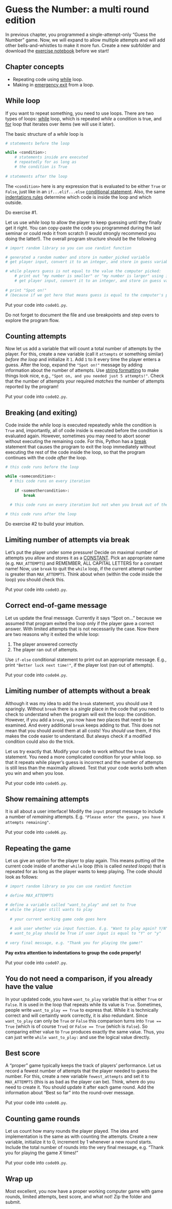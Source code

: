 # Guess the Number: a multi round edition {#guess-the-number-multi-round}

In previous chapter, you programmed a single-attempt-only "Guess the Number" game. Now, we will expand to allow multiple attempts and will add other bells-and-whistles to make it more fun. Create a new subfolder and download the [exercise notebook](notebooks/Guess the number - multi round.ipynb) before we start!

## Chapter concepts

* Repeating code using [while](#while-loop) loop.
* Making in [emergency exit](#break) from a loop.

## While loop {#while-loop}
If you want to repeat something, you need to use loops. There are two types of loops: [while](https://docs.python.org/3/reference/compound_stmts.html#the-while-statement) loop, which is repeated _while_ a condition is true, and [for](https://docs.python.org/3/reference/compound_stmts.html#the-for-statement) loop that iterates over items (we will use it later).

The basic structure of a _while_ loop is
```python
# statements before the loop

while <condition>:
    # statements inside are executed
    # repeatedly for as long as
    # the condition is True
    
# statements after the loop
```

The `<condition>` here is any expression that is evaluated to be either `True` or `False`, just like in an `if...elif...else` [conditional statement](#comparisons). Also, the same [indentations rules](#indentation) determine which code is inside the loop and which outside.

::: {.rmdnote .practice}
Do exercise #1.
:::

Let us use _while_ loop to allow the player to keep guessing until they finally get it right. You can copy-paste the code you programmed during the last seminar or could redo it from scratch (I would strongly recommend you doing the latter!). The overall program structure should be the following
```python
# import random library so you can use randint function

# generated a random number and store in number_picked variable
# get player input, convert it to an integer, and store in guess variable

# while players guess is not equal to the value the computer picked:
    # print out "my number is smaller" or "my number is larger" using if-else statement
    # get player input, convert it to an integer, and store in guess variable
    
# print "Spot on!" 
# (because if we got here that means guess is equal to the computer's pick)
```

::: {.rmdnote .program}
Put your code into `code01.py`.
:::

Do not forget to document the file and use breakpoints and step overs to explore the program flow.

## Counting attempts
Now let us add a variable that will count a total number of attempts by the player. For this, create a new variable (call it `attempts` or something similar) _before the loop_ and initialize it `1`. Add `1` to it every time the player enters a guess. After the loop, expand the `"Spot on!"` message by adding information about the number of attempts. Use [string formatting](##string-formatting) to make things look nice, e.g., `"Spot on, and you needed just 5 attempts!"`. Check that the number of attempts your required _matches_ the number of attempts reported by the program!

::: {.rmdnote .program}
Put your code into `code02.py`.
:::

## Breaking (and exiting){#break}
Code inside the _while_ loop is executed repeatedly while the condition is `True` and, importantly, all of code inside is executed before the condition is evaluated again. However, sometimes you may need to abort sooner without executing the remaining code. For this, Python  has a [break](https://docs.python.org/3/tutorial/controlflow.html#break-and-continue-statements-and-else-clauses-on-loops) statement that causes the program to exit the loop immediately without executing the rest of the code inside the loop, so that the program continues with the code _after_ the loop.

```python
# this code runs before the loop

while <somecondition>:
  # this code runs on every iteration
  
    if <someothercondition>:
        break
  
  # this code runs on every iteration but not when you break out of the loop

# this code runs after the loop
```


::: {.rmdnote .practice}
Do exercise #2 to build your intuition.
:::

## Limiting number of attempts via break
Let's put the player under some pressure! Decide on maximal number of attempts you allow and stores it as a [CONSTANT](#constants). Pick an appropriate name (e.g. `MAX_ATTEMPTS`) and REMEMBER, ALL CAPITAL LETTERS for a constant name! Now, use `break` to quit the `while` loop, if the current attempt number is greater than `MAX_ATTEMPTS`. Think about when (within the code inside the loop) you should check this.

::: {.rmdnote .program}
Put your code into `code03.py`.
:::

## Correct end-of-game message
Let us update the final message. Currently it says "Spot on..." because we assumed that program exited the loop only if the player gave a correct answer. With limited attempts that is not necessarily the case. Now there are two reasons why it exited the while loop:

1. The player answered correctly
2. The player ran out of attempts.

Use `if-else` conditional statement to print out an appropriate message. E.g., print `"Better luck next time!"`, if the player lost (ran out of attempts).

::: {.rmdnote .program}
Put your code into `code04.py`.
:::

## Limiting number of attempts without a break
Although it was my idea to add the `break` statement, you should use it sparingly. Without `break` there is a _single_ place in the code that you need to check to understand when the program will exit the loop: the condition. However, if you add a `break`, you now have _two_ places that need to be examined. And every additional `break` keeps adding to that. This does not mean that you should avoid them at all costs! You _should_ use them, if this makes the code easier to understand. But always check if a modified condition could also do the trick.

Let us try exactly that. Modify your code to work _without_ the `break` statement. You need a more complicated condition for your while loop. so that it repeats while player's guess is incorrect and the number of attempts is still less than the maximally allowed. Test that your code works both when you win and when you lose. 

::: {.rmdnote .program}
Put your code into `code05.py`.
:::

## Show remaining attempts
It is all about a user interface! Modify the `input` prompt message to include a number of _remaining_ attempts. E.g. `"Please enter the guess, you have X attempts remaining"`.

::: {.rmdnote .program}
Put your code into `code06.py`.
:::

## Repeating the game {#guess-the-number-repeat-game}
Let us give an option for the player to play again. This means putting _all_ the current code inside of another `while` loop (this is called _nested loops_) that is repeated for as long as the player wants to keep playing. The code should look as follows:
```python
# import random library so you can use randint function

# define MAX_ATTEMPTS

# define a variable called "want_to_play" and set to True
# while the player still wants to play
  
  # your current working game code goes here
  
  # ask user whether via input function. E.g. "Want to play again? Y/N"
  # want_to_play should be True if user input is equal to "Y" or "y"
  
# very final message, e.g. "Thank you for playing the game!"
```

**Pay extra attention to indentations to group the code properly!**

::: {.rmdnote .program}
Put your code into `code07.py`.
:::

## You do not need a comparison, if you already have the value
In your updated code, you have `want_to_play` variable that is either `True` or `False`. It is used in the loop that repeats while its value is `True`. Sometimes, people write `want_to_play == True` to express that. While it is technically correct and will certaintly work correctly, it is also redundant. Since `want_to_play` can only be `True` or `False` this comparison turns into `True == True` (which is of course `True`) or `False == True` (which is `False`). So comparing either value to `True` produces exactly the same value. Thus, you can just write `while want_to_play:` and use the logical value directly. 

## Best score
A "proper" game typically keeps the track of players' performance. Let us record a fewest number of attempts that the player needed to guess the number. For this, create a new variable `fewest_attempts` and set it to `MAX_ATTEMPTS` (this is as bad as the player can be). Think, where do you need to create it. You should update it after each game round. Add the information about "Best so far" into the round-over message.

::: {.rmdnote .program}
Put your code into `code08.py`.
:::

## Counting game rounds
Let us count how many rounds the player played. The idea and implementation is the same as with counting the attempts. Create a new variable, initialize it to 0, increment by 1 whenever a new round starts. Include the total number of rounds into the very final message, e.g. "Thank you for playing the game _X_ times!"

::: {.rmdnote .program}
Put your code into `code09.py`.
:::

## Wrap up
Most excellent, you now have a proper working computer game with game rounds, limited attempts, best score, and what not! Zip the folder and submit.
